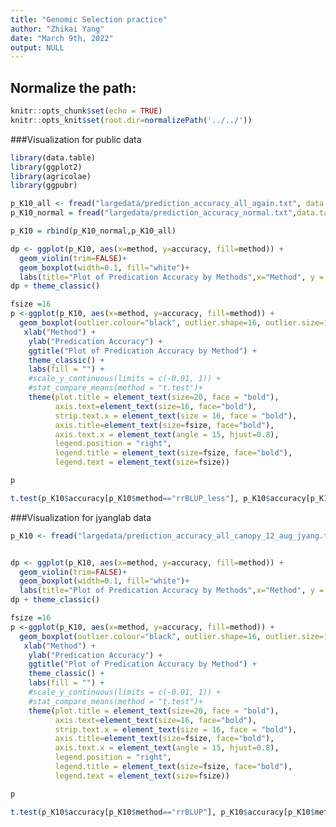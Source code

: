 ```yaml
---
title: "Genomic Selection practice"
author: "Zhikai Yang"
date: "March 9th, 2022"
output: NULL
---
```



## Normalize the path:

```r
knitr::opts_chunk$set(echo = TRUE) 
knitr::opts_knit$set(root.dir=normalizePath('../../')) 
```



###Visualization for public data
```r
library(data.table)
library(ggplot2)
library(agricolae)
library(ggpubr)

p_K10_all <- fread("largedata/prediction_accuracy_all_again.txt", data.table = F)
p_K10_normal = fread("largedata/prediction_accuracy_normal.txt",data.table = F)

p_K10 = rbind(p_K10_normal,p_K10_all)

dp <- ggplot(p_K10, aes(x=method, y=accuracy, fill=method)) + 
  geom_violin(trim=FALSE)+
  geom_boxplot(width=0.1, fill="white")+
  labs(title="Plot of Predication Accuracy by Methods",x="Method", y = "Predication Accuracy")
dp + theme_classic()

fsize =16
p <-ggplot(p_K10, aes(x=method, y=accuracy, fill=method)) +
  geom_boxplot(outlier.colour="black", outlier.shape=16, outlier.size=1, notch=FALSE) +
   xlab("Method") +
    ylab("Predication Accuracy") +
    ggtitle("Plot of Predication Accuracy by Method") +
    theme_classic() +
    labs(fill = "") +
    #scale_y_continuous(limits = c(-0.01, 1)) +
    #stat_compare_means(method = "t.test")+
    theme(plot.title = element_text(size=20, face = "bold"), 
          axis.text=element_text(size=16, face="bold"),
          strip.text.x = element_text(size = 16, face = "bold"),
          axis.title=element_text(size=fsize, face="bold"),
          axis.text.x = element_text(angle = 15, hjust=0.8),
          legend.position = "right", 
          legend.title = element_text(size=fsize, face="bold"),
          legend.text = element_text(size=fsize))

p

t.test(p_K10$accuracy[p_K10$method=="rrBLUP_less"], p_K10$accuracy[p_K10$method=="rrBLUP_less_geno_microbiome"])

```
###Visualization for jyanglab data
```r

p_K10 <- fread("largedata/prediction_accuracy_all_canopy_12_aug_jyang.txt", data.table = F)


dp <- ggplot(p_K10, aes(x=method, y=accuracy, fill=method)) + 
  geom_violin(trim=FALSE)+
  geom_boxplot(width=0.1, fill="white")+
  labs(title="Plot of Predication Accuracy by Methods",x="Method", y = "Predication Accuracy")
dp + theme_classic()

fsize =16
p <-ggplot(p_K10, aes(x=method, y=accuracy, fill=method)) +
  geom_boxplot(outlier.colour="black", outlier.shape=16, outlier.size=1, notch=FALSE) +
   xlab("Method") +
    ylab("Predication Accuracy") +
    ggtitle("Plot of Predication Accuracy by Method") +
    theme_classic() +
    labs(fill = "") +
    #scale_y_continuous(limits = c(-0.01, 1)) +
    #stat_compare_means(method = "t.test")+
    theme(plot.title = element_text(size=20, face = "bold"), 
          axis.text=element_text(size=16, face="bold"),
          strip.text.x = element_text(size = 16, face = "bold"),
          axis.title=element_text(size=fsize, face="bold"),
          axis.text.x = element_text(angle = 15, hjust=0.8),
          legend.position = "right", 
          legend.title = element_text(size=fsize, face="bold"),
          legend.text = element_text(size=fsize))

p

t.test(p_K10$accuracy[p_K10$method=="rrBLUP"], p_K10$accuracy[p_K10$method=="rrBLUP_geno_microbiome"])

```
